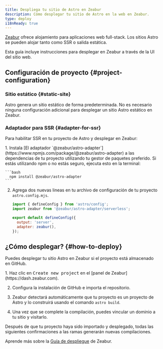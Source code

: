 ```yaml
---
title: Despliega tu sitio de Astro en Zeabur
description: Cómo desplegar tu sitio de Astro en la web en Zeabur.
type: deploy
i18nReady: true
---
```


[Zeabur](https://zeabur.com) ofrece alojamiento para aplicaciones web full-stack. Los sitios Astro se pueden alojar tanto como SSR o salida estática.

Esta guía incluye instrucciones para desplegar en Zeabur a través de la UI del sitio web.

## Configuración de proyecto \{#project-configuration\}

### Sitio estático \{#static-site\}

Astro genera un sitio estático de forma predeterminada. No es necesario ninguna configuración adicional para desplegar un sitio Astro estático en Zeabur.

### Adaptador para SSR \{#adapter-for-ssr\}

Para habilitar SSR en tu proyecto de Astro y desplegar en Zeabur:

<Steps>
1. Instala [El adaptador `@zeabur/astro-adapter`](https://www.npmjs.com/package/@zeabur/astro-adapter) a las dependencias de tu proyecto utilizando tu gestor de paquetes preferido. Si estás utilizando npm o no estás seguro, ejecuta esto en la terminal:

    ```bash
      npm install @zeabur/astro-adapter
    ```

2. Agrega dos nuevas lineas en tu archivo de configuración de tu proyecto `astro.config.mjs`.

    ```js title="astro.config.mjs" ins={2, 5-6}
    import { defineConfig } from 'astro/config';
    import zeabur from '@zeabur/astro-adapter/serverless';

    export default defineConfig({
      output: 'server',
      adapter: zeabur(),
    });
    ```
</Steps>

## ¿Cómo desplegar? \{#how-to-deploy\}

Puedes desplegar tu sitio Astro en Zeabur si el proyecto está almacenado en GitHub.

<Steps>
1. Haz clic en <kbd>Create new project</kbd> en el [panel de Zeabur](https://dash.zeabur.com).

2. Configura la instalación de GitHub e importa el repositorio.

3. Zeabur detectará automáticamente que tu proyecto es un proyecto de Astro y lo construirá usando el comando `astro build`.

4. Una vez que se complete la compilación, puedes vincular un dominio a tu sitio y visitarlo.
</Steps>

Después de que tu proyecto haya sido importado y desplegado, todas las siguientes confirmaciones a las ramas generarán nuevas compilaciones.

Aprende más sobre la [Guía de despliegue](https://zeabur.com/docs/get-started/) de Zeabur.

